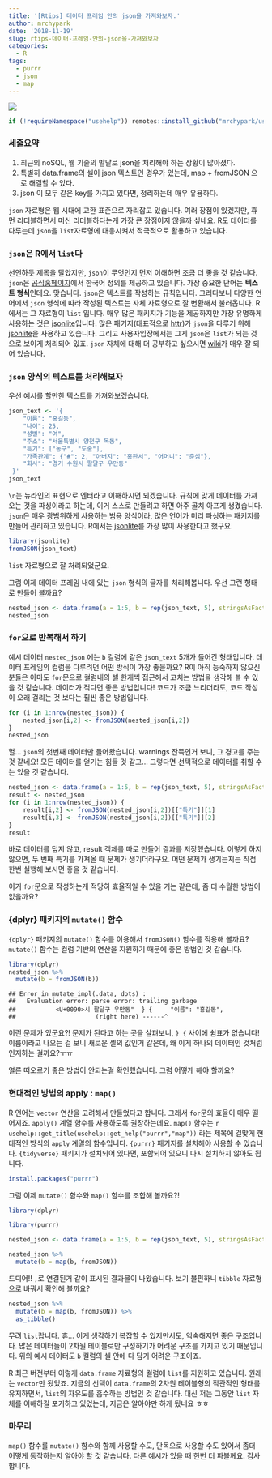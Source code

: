---
title: '[Rtips] 데이터 프레임 안의 json을 가져와보자.'
author: mrchypark
date: '2018-11-19'
slug: rtips-데이터-프레임-안의-json을-가져와보자
categories:
  - R
tags:
  - purrr
  - json
  - map
---

<img src="https://user-images.githubusercontent.com/6179259/48710839-f5c81400-ec4c-11e8-8df7-ce48ca43c49d.jpg" wigth=100%>

```{r include=FALSE}
if (!requireNamespace("usehelp")) remotes::install_github("mrchypark/usehelp")
```

### 세줄요약

1. 최근의 noSQL, 웹 기술의 발달로 json을 처리해야 하는 상황이 많아졌다.
1. 특별히 data.frame의 셀이 json 텍스트인 경우가 있는데, map + fromJSON 으로 해결할 수 있다.
1. json 이 모두 같은 key를 가지고 있다면, 정리하는데 매우 유용하다.

`json` 자료형은 웹 시대에 교환 표준으로 자리잡고 있습니다.
여러 장점이 있겠지만, 휴먼 리더블하면서 머신 리더블하다는게 가장 큰 장점이지 않을까 싶네요.
R도 데이터를 다루는데 `json`을 `list`자료형에 대응시켜서 적극적으로 활용하고 있습니다.

### `json`은 R에서 `list`다

선언하듯 제목을 달았지만, `json`이 무엇인지 먼저 이해하면 조금 더 좋을 것 같습니다.
`json`은 [공식홈페이지](https://www.json.org/json-ko.html)에서 한국어 정의를 제공하고 있습니다.
가장 중요한 단어는 **텍스트 형식**인데요.
맞습니다.
`json`은 텍스트를 작성하는 규칙입니다.
그러다보니 다양한 언어에서 `json` 형식에 따라 작성된 텍스트는 자체 자료형으로 잘 변환해서 불러옵니다.
R에서는 그 자료형이 `list` 입니다.
매우 많은 패키지가 기능을 제공하지만 가장 유명하게 사용하는 것은 [jsonlite](https://github.com/jeroen/jsonlite)입니다.
많은 패키지(대표적으로 [httr](https://github.com/r-lib/httr))가 `json`을 다루기 위해 [jsonlite](https://github.com/jeroen/jsonlite)을 사용하고 있습니다.
그리고 사용자입장에서는 그게 `json`은 `list`가 되는 것으로 보이게 처리되어 있죠.
`json` 자체에 대해 더 공부하고 싶으시면 [wiki](https://ko.wikipedia.org/wiki/JSON)가 매우 잘 되어 있습니다.

### `json` 양식의 텍스트를 처리해보자

우선 예시를 할만한 텍스트를 가져와보겠습니다.
```{r}
json_text <- '{
    "이름": "홍길동",
    "나이": 25,
    "성별": "여",
    "주소": "서울특별시 양천구 목동",
    "특기": ["농구", "도술"],
    "가족관계": {"#": 2, "아버지": "홍판서", "어머니": "춘섬"},
    "회사": "경기 수원시 팔달구 우만동"
 }'
json_text
```

`\n`는 뉴라인의 표현으로 엔터라고 이해하시면 되겠습니다.
규칙에 맞게 데이터를 가져오는 것을 파싱이라고 하는데, 이거 스스로 만들려고 하면 아주 골치 아프게 생겼습니다.
`json`은 매우 광범위하게 사용하는 범용 양식이라, 많은 언어가 미리 파싱하는 패키지를 만들어 관리하고 있습니다.
R에서는 [jsonlite](https://github.com/jeroen/jsonlite)를 가장 많이 사용한다고 했구요.

```{r}
library(jsonlite)
fromJSON(json_text)
```

`list` 자료형으로 잘 처리되었군요.

그럼 이제 데이터 프레임 내에 있는 `json` 형식의 글자를 처리해봅니다.
우선 그런 형태로 만들어 볼까요?

```{r}
nested_json <- data.frame(a = 1:5, b = rep(json_text, 5), stringsAsFactors = F)
nested_json
```

### `for`으로 반복해서 하기

예시 데이터 `nested_json` 에는 `b` 컬럼에 같은 `json_text` 5개가 들어간 형태입니다.
데이터 프레임의 컬럼을 다루려먼 어떤 방식이 가장 좋을까요?
R이 아직 능숙하지 않으신 분들은 아마도 `for`문으로 컬럼내의 셀 한개씩 접근해서 고치는 방법을 생각해 볼 수 있을 것 같습니다.
데이터가 적다면 좋은 방법입니다!
코드가 조금 느리더라도, 코드 작성이 오래 걸리는 것 보다는 훨씬 좋은 방법입니다.

```{r}
for (i in 1:nrow(nested_json)) {
    nested_json[i,2] <- fromJSON(nested_json[i,2])
}
nested_json
```

헐... `json`의 첫번째 데이터만 들어왔습니다.
warnings 잔뜩인거 보니, 그 경고를 주는 것 같네요!
모든 데이터를 얻기는 힘들 것 같고... 그렇다면 선택적으로 데이터를 취할 수는 있을 것 같습니다.

```{r}
nested_json <- data.frame(a = 1:5, b = rep(json_text, 5), stringsAsFactors = F)
result <- nested_json
for (i in 1:nrow(nested_json)) {
    result[i,2] <- fromJSON(nested_json[i,2])[["특기"]][1]
    result[i,3] <- fromJSON(nested_json[i,2])[["특기"]][2]
}
result
```

바로 데이터를 덮지 않고, result 객체를 따로 만들어 결과를 저장했습니다.
이렇게 하지 않으면, 두 번째 특기를 가져올 때 문제가 생기더라구요.
어떤 문제가 생기는지는 직접 한번 실행해 보시면 좋을 것 같습니다.

이거 `for`문으로 작성하는게 적당히 효율적일 수 있을 거는 같은데, 좀 더 수월한 방법이 없을까요?

### {dplyr} 패키지의 `mutate()` 함수

`{dplyr}` 패키지의 `mutate()` 함수를 이용해서 `fromJSON()` 함수를 적용해 볼까요?
`mutate()` 함수는 컬럼 기반의 연산을 지원하기 때문에 좋은 방법인 것 같습니다. 

```r
library(dplyr)
nested_json %>% 
  mutate(b = fromJSON(b))
```
```
## Error in mutate_impl(.data, dots) : 
##   Evaluation error: parse error: trailing garbage
##           <U+0090>시 팔달구 우만동"  } {     "이름": "홍길동",   
##                      (right here) ------^
```

이런 문제가 있군요?!
문제가 된다고 하는 곳을 살펴보니, `} {` 사이에 쉼표가 없습니다!
이름이라고 나오는 걸 보니 새로운 셀의 값인거 같은데, 왜 이게 하나의 데이터인 것처럼 인지하는 걸까요?ㅜㅠ

얼른 떠오르기 좋은 방법이 안되는걸 확인했습니다.
그럼 어떻게 해야 할까요?

### 현대적인 방법의 apply : `map()`

R 언어는 `vector` 연산을 고려해서 만들었다고 합니다.
그래서 `for`문의 효율이 매우 떨어지죠.
`apply()` 계열 함수를 사용하도록 권장하는데요. 
`map()` 함수는 ``r usehelp::get_title(usehelp::get_help("purrr","map"))`` 라는 제목에 걸맞게 현대적인 방식의 `apply` 계열의 함수입니다.
`{purrr}` 패키지를 설치해야 사용할 수 있습니다.
`{tidyverse}` 패키지가 설치되어 있다면, 포함되어 있으니 다시 설치하지 않아도 됩니다.

```r
install.packages("purrr")
```

그럼 이제 `mutate()` 함수와 `map()` 함수를 조합해 볼까요?!

```{r include=FALSE}
library(dplyr)
```

```{r}
library(purrr)

nested_json <- data.frame(a = 1:5, b = rep(json_text, 5), stringsAsFactors = F)

nested_json %>% 
  mutate(b = map(b, fromJSON))
```

드디어!!
`,`로 연결된거 같이 표시된 결과물이 나왔습니다.
보기 불편하니 `tibble` 자료형으로 바꿔서 확인해 볼까요?

```{r}
nested_json %>% 
  mutate(b = map(b, fromJSON)) %>% 
  as_tibble()
```

무려 `list`랍니다. 휴...
이게 생각하기 복잡할 수 있지만서도, 익숙해지면 좋은 구조입니다.
많은 데이터들이 2차원 테이블로만 구성하기가 어려운 구조를 가지고 있기 때문입니다.
위의 예시 데이터도 `b` 컬럼의 셀 안에 다 담기 어려운 구조이죠.

R 최근 버전부터 이렇게 `data.frame` 자료형의 컬럼에 `list`를 지원하고 있습니다.
원래는 `vector`만 됬었죠.
지금의 선택이 `data.frame`의 2차원 테이블형의 직관적인 형태를 유지하면서, `list`의 자유도를 흡수하는 방법인 것 같습니다.
대신 저는 그동안 `list` 자체를 이해하길 포기하고 있었는데, 지금은 알아야만 하게 됬네요 ㅎㅎ

### 마무리

`map()` 함수를 `mutate()` 함수와 함께 사용할 수도, 단독으로 사용할 수도 있어서 좀더 어떻게 동작하는지 알아야 할 것 같습니다.
다른 예시가 있을 때 한번 더 파볼께요.
감사합니다.
